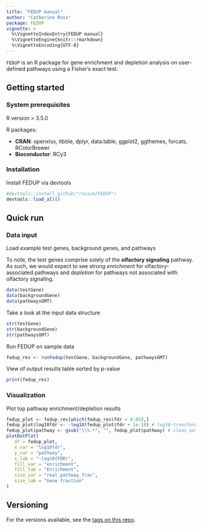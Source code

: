 ```yaml
---
title: "FEDUP manual"
author: "Catherine Ross"
package: FEDUP
vignette: >
  %\VignetteIndexEntry{FEDUP manual}
  %\VignetteEngine{knitr::rmarkdown}
  %\VignetteEncoding{UTF-8}
---
```


`FEDUP` is an R package for gene enrichment and depletion analysis on
user-defined pathways using a Fisher's exact test.

## Getting started
### System prerequisites

R version > 3.5.0

R packages:

* **CRAN**: openxlsx, tibble, dplyr, data.table, ggplot2, ggthemes, forcats,
            RColorBrewer  
* **Bioconductor**: RCy3

### Installation

Install FEDUP via devtools

```r
#devtools::install_github("rosscm/FEDUP")
devtools::load_all()
```

## Quick run
### Data input

Load example test genes, background genes, and pathways

To note, the test genes comprise solely of the **olfactory signaling** pathway. As such, we would expect to see strong *enrichment* for olfactory-associated pathways and *depletion* for pathways not associated with olfactory signaling.

```r
data(testGene)
data(backgroundGene)
data(pathwaysGMT)
```

Take a look at the input data structure

```r
str(testGene)
str(backgroundGene)
str(pathwaysGMT)
```

Run FEDUP on sample data

```r
fedup_res <- runFedup(testGene, backgroundGene, pathwaysGMT)
```

View of output results table sorted by p-value

```r
print(fedup_res)
```

### Visualization

Plot top pathway enrichment/depletion results

```r
fedup_plot <- fedup_res[which(fedup_res$fdr < 0.05),]
fedup_plot$log10fdr <- -log10(fedup_plot$fdr + 1e-10) # log10-transform FDR for plotting
fedup_plot$pathway <- gsub("\\%.*", "", fedup_plot$pathway) # clean pathway names
plotDotPlot(
   df = fedup_plot,
   x_var = "log10fdr",
   y_var = "pathway",
   x_lab = "-log10(FDR)",
   fill_var = "enrichment",
   fill_lab = "Enrichment",
   size_var = "real_pathway_frac",
   size_lab = "Gene fraction"
)
```

## Versioning

For the versions available, see the [tags on this repo](https://github.com/rosscm/FEDUP/tags).
